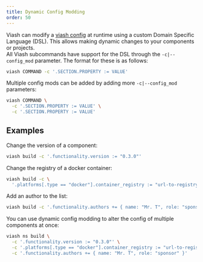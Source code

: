```yaml
---
title: Dynamic Config Modding
order: 50
---
```


Viash can modify a [viash config](/reference/config/index.html) at runtime using a custom Domain Specific Language (DSL). This allows making dynamic changes to your components or projects.  
All Viash subcommands have support for the DSL through the `-c|--config_mod` parameter. The format for these is as follows:

```bash
viash COMMAND -c '.SECTION.PROPERTY := VALUE'
```

Multiple config mods can be added by adding more `-c|--config_mod` parameters:

```bash
viash COMMAND \
  -c '.SECTION.PROPERTY := VALUE' \
  -c '.SECTION.PROPERTY := VALUE'
```

## Examples

Change the version of a component:

```bash
viash build -c '.functionality.version := "0.3.0"'
```

Change the registry of a docker container:

```bash
viash build -c \
  '.platforms[.type == "docker"].container_registry := "url-to-registry"'
```

Add an author to the list:

```bash
viash build -c '.functionality.authors += { name: "Mr. T", role: "sponsor" }'
```

You can use dynamic config modding to alter the config of multiple components at once:

```bash
viash ns build \
  -c '.functionality.version := "0.3.0"' \
  -c '.platforms[.type == "docker"].container_registry := "url-to-registry"' \
  -c '.functionality.authors += { name: "Mr. T", role: "sponsor" }'
```